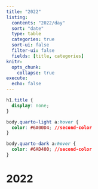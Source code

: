 ```yaml
---
title: "2022"
listing:
  contents: "2022/day"
  sort: "date"
  type: table
  categories: true
  sort-ui: false
  filter-ui: false
  fields: [title, categories]
knitr:
  opts_chunk: 
    collapse: true
execute:
  echo: false
---
```


```css
h1.title {
  display: none;
}

body.quarto-light a:hover {
  color: #6A00D4; //second-color
}

body.quarto-dark a:hover {
  color: #6AD400; //second-color
}
```

# [2022]{.second-color}
